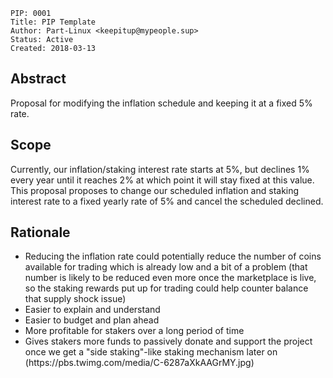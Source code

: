 <pre>
PIP: 0001
Title: PIP Template
Author: Part-Linux <keepitup@mypeople.sup>
Status: Active
Created: 2018-03-13
</pre>

==Abstract==

Proposal for modifying the inflation schedule and keeping it at a fixed 5% rate. 

==Scope==
Currently, our inflation/staking interest rate starts at 5%, but declines 1% every year until it reaches 2% at which point it will stay fixed at this value. This proposal proposes to change our scheduled inflation and staking interest rate to a fixed yearly rate of 5% and cancel the scheduled declined.

==Rationale==
* Reducing the inflation rate could potentially reduce the number of coins available for trading which is already low and a bit of a problem (that number is likely to be reduced even more once the marketplace is live, so the staking rewards put up for trading could help counter balance that supply shock issue)
* Easier to explain and understand
* Easier to budget and plan ahead
* More profitable for stakers over a long period of time
* Gives stakers more funds to passively donate and support the project once we get a "side staking"-like staking mechanism later on (https://pbs.twimg.com/media/C-6287aXkAAGrMY.jpg)
